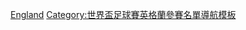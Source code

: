 {{National squad
 | name      = 1954年世界盃足球賽英格蘭參賽名單
 | bg        = white
 | fg        = #CF081F
 | bordercolor = #0B0B3F
 | country   = 英格蘭
 | comp link = 1954年世界盃足球賽
 | comp      = 1954年世界盃足球賽
 | p1        = [[吉爾·梅里克|梅里克]]
 | p2        = [[羅恩·斯塔尼福斯|-{zh-hans:斯塔尼福斯;zh-hk:史丹尼科夫}-]]
 | p3        = [[羅傑·伯恩|伯恩]]
 | p4        = [[比利·胡禮|-{zh-hans:赖特;zh-hk:胡禮}-]]
 | p5        = [[叙德·歐文|歐文]]
 | p6        = [[吉米·迪金森|迪金森]]
 | p7        = [[斯坦利·馬修斯|馬修斯]]
 | p8        = [[艾弗·布羅迪斯|布羅迪斯]]
 | p9        = [[納特·洛夫特豪斯|-{zh-hans:洛夫特豪斯;zh-hk:羅富侯斯}-]]
 | p10       = [[湯米·泰勒|泰勒]]
 | p11       = [[湯·芬尼|芬尼]]
 | p12       = [[特德·布爾金|布爾金]]
 | p13       = [[肯·格倫|格倫]]
 | p14       = [[比爾·麥加里|麥加里]]
 | p15       = [[丹尼斯·威爾肖|威爾肖]]
 | p16       = [[阿爾貝特·奎克索爾|奎克索爾]]
 | p17       = [[吉米·繆倫|繆倫]]
 | p18       = [[艾倫比·奇爾頓|奇爾頓]]
 | p19       = [[肯·阿姆斯特朗|阿姆斯特朗]]
 | p20       = [[貝德福德·傑扎德|傑扎德]]
 | p21       = [[約翰尼·海恩斯|海恩斯]]
 | p22       = [[哈里·胡珀|胡珀]]
 | coach     = [[沃爾特·溫特博特姆|溫特博特姆]]
}}<noinclude>
[[Category:1954年世界盃足球賽參賽名單模板|England]]
[[Category:世界盃足球賽英格蘭參賽名單導航模板]]
</noinclude>